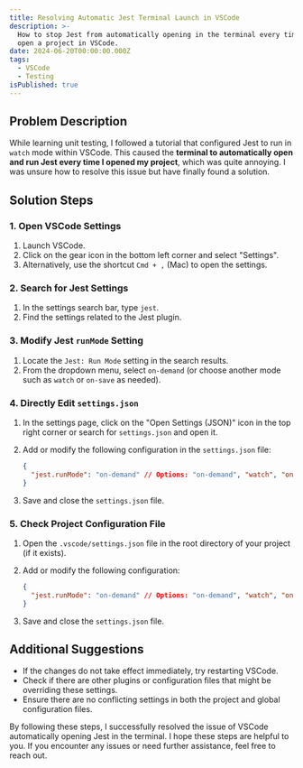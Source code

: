 ```yaml
---
title: Resolving Automatic Jest Terminal Launch in VSCode
description: >-
  How to stop Jest from automatically opening in the terminal every time you
  open a project in VSCode.
date: 2024-06-20T00:00:00.000Z
tags:
  - VSCode
  - Testing
isPublished: true
---
```


## Problem Description

While learning unit testing, I followed a tutorial that configured Jest to run in `watch` mode within VSCode. This caused the **terminal to automatically open and run Jest every time I opened my project**, which was quite annoying. I was unsure how to resolve this issue but have finally found a solution.

## Solution Steps

### 1. Open VSCode Settings

1. Launch VSCode.
2. Click on the gear icon in the bottom left corner and select "Settings".
3. Alternatively, use the shortcut `Cmd + ,` (Mac) to open the settings.

### 2. Search for Jest Settings

1. In the settings search bar, type `jest`.
2. Find the settings related to the Jest plugin.

### 3. Modify Jest `runMode` Setting

1. Locate the `Jest: Run Mode` setting in the search results.
2. From the dropdown menu, select `on-demand` (or choose another mode such as `watch` or `on-save` as needed).

### 4. Directly Edit `settings.json`

1. In the settings page, click on the "Open Settings (JSON)" icon in the top right corner or search for `settings.json` and open it.
2. Add or modify the following configuration in the `settings.json` file:

   ```json
   {
     "jest.runMode": "on-demand" // Options: "on-demand", "watch", "on-save"
   }
   ```

3. Save and close the `settings.json` file.

### 5. Check Project Configuration File

1. Open the `.vscode/settings.json` file in the root directory of your project (if it exists).
2. Add or modify the following configuration:

   ```json
   {
     "jest.runMode": "on-demand" // Options: "on-demand", "watch", "on-save"
   }
   ```

3. Save and close the `settings.json` file.

## Additional Suggestions

- If the changes do not take effect immediately, try restarting VSCode.
- Check if there are other plugins or configuration files that might be overriding these settings.
- Ensure there are no conflicting settings in both the project and global configuration files.

By following these steps, I successfully resolved the issue of VSCode automatically opening Jest in the terminal. I hope these steps are helpful to you. If you encounter any issues or need further assistance, feel free to reach out.
